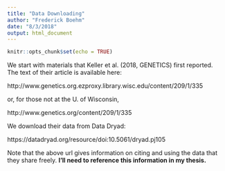 ```yaml
---
title: "Data Downloading"
author: "Frederick Boehm"
date: "8/3/2018"
output: html_document
---
```


```r
knitr::opts_chunk$set(echo = TRUE)
```

We start with materials that Keller et al. (2018, GENETICS) first reported. The text of their article is available here: 

http://www.genetics.org.ezproxy.library.wisc.edu/content/209/1/335

or, for those not at the U. of Wisconsin, 

http://www.genetics.org/content/209/1/335



We download their data from Data Dryad: 

https://datadryad.org/resource/doi:10.5061/dryad.pj105

Note that the above url gives information on citing and using the data that they share freely. **I'll need to reference this information in my thesis.**







